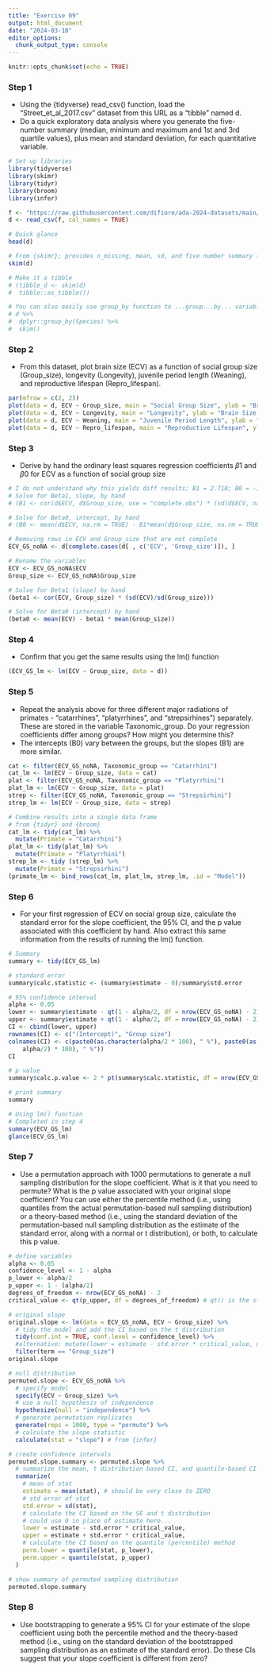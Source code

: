 ```yaml
---
title: "Exercise 09"
output: html_document
date: "2024-03-18"
editor_options: 
  chunk_output_type: console
---
```


```r
knitr::opts_chunk$set(echo = TRUE)
```

### Step 1 
- Using the {tidyverse} read_csv() function, load the “Street_et_al_2017.csv” dataset from this URL as a “tibble” named d.
- Do a quick exploratory data analysis where you generate the five-number summary (median, minimum and maximum and 1st and 3rd quartile values), plus mean and standard deviation, for each quantitative variable.

```r
# Set up libraries
library(tidyverse)
library(skimr)
library(tidyr)
library(broom)
library(infer)
```

```r
f <- "https://raw.githubusercontent.com/difiore/ada-2024-datasets/main/Street_et_al_2017.csv"
d <- read_csv(f, col_names = TRUE)

# Quick glance
head(d)

# From {skimr}; provides n_missing, mean, sd, and five number summary (min, max, Q1, median, Q3)
skim(d)

# Make it a tibble 
# (tibble_d <- skim(d) 
#  tibble::as_tibble())

# You can also easily use group_by function to ...group...by... variables
# d %>%
#  dplyr::group_by(Species) %>%
#  skim()

```

### Step 2 
- From this dataset, plot brain size (ECV) as a function of social group size (Group_size), longevity (Longevity), juvenile period length (Weaning), and reproductive lifespan (Repro_lifespan).

```r

par(mfrow = c(2, 2))
plot(data = d, ECV ~ Group_size, main = "Social Group Size", ylab = "Brain Size (ECV)")
plot(data = d, ECV ~ Longevity, main = "Longevity", ylab = "Brain Size (ECV)")
plot(data = d, ECV ~ Weaning, main = "Juvenile Period Length", ylab = "Brain Size (ECV)")
plot(data = d, ECV ~ Repro_lifespan, main = "Reproductive Lifespan", ylab = "Brain Size (ECV)")
```

### Step 3
- Derive by hand the ordinary least squares regression coefficients $\beta1$ and $\beta0$ for ECV as a function of social group size

```r
# I do not understand why this yields diff results; B1 = 2.718; B0 = -172.906
# Solve for Beta1, slope, by hand
# (B1 <- cor(d$ECV, d$Group_size, use = "complete.obs") * (sd(d$ECV, na.rm = TRUE)/sd(d$Group_size, na.rm = TRUE)))

# Solve for Beta0, intercept, by hand 
# (B0 <- mean(d$ECV, na.rm = TRUE) - B1*mean(d$Group_size, na.rm = TRUE)) 

# Removing rows in ECV and Group_size that are not complete
ECV_GS_noNA <- d[complete.cases(d[ , c('ECV', 'Group_size')]), ]

# Rename the variables 
ECV <- ECV_GS_noNA$ECV
Group_size <- ECV_GS_noNA$Group_size

# Solve for Beta1 (slope) by hand
(beta1 <- cor(ECV, Group_size) * (sd(ECV)/sd(Group_size)))

# Solve for Beta0 (intercept) by hand
(beta0 <- mean(ECV) - beta1 * mean(Group_size))

```

### Step 4
- Confirm that you get the same results using the lm() function 

```r
(ECV_GS_lm <- lm(ECV ~ Group_size, data = d))
```


### Step 5
- Repeat the analysis above for three different major radiations of primates - “catarrhines”, “platyrrhines”, and “strepsirhines”) separately. These are stored in the variable Taxonomic_group. Do your regression coefficients differ among groups? How might you determine this?
- The intercepts (B0) vary between the groups, but the slopes (B1) are more similar. 


```r
cat <- filter(ECV_GS_noNA, Taxonomic_group == "Catarrhini")
cat_lm <- lm(ECV ~ Group_size, data = cat)
plat <- filter(ECV_GS_noNA, Taxonomic_group == "Platyrrhini")
plat_lm <- lm(ECV ~ Group_size, data = plat)
strep <- filter(ECV_GS_noNA, Taxonomic_group == "Strepsirhini")
strep_lm <- lm(ECV ~ Group_size, data = strep)

# Combine results into a single data frame
# from {tidyr} and {broom}
cat_lm <- tidy(cat_lm) %>%
  mutate(Primate = "Catarrhini")
plat_lm <- tidy(plat_lm) %>%
  mutate(Primate = "Platyrrhini")
strep_lm <- tidy (strep_lm) %>%
  mutate(Primate = "Strepsirhini")
(primate_lm <- bind_rows(cat_lm, plat_lm, strep_lm, .id = "Model"))

```

### Step 6
- For your first regression of ECV on social group size, calculate the standard error for the slope coefficient, the 95% CI, and the p value associated with this coefficient by hand. Also extract this same information from the results of running the lm() function.

```r
# Summary 
summary <- tidy(ECV_GS_lm)

# standard error 
summary$calc.statistic <- (summary$estimate - 0)/summary$std.error

# 95% confidence interval 
alpha <- 0.05
lower <- summary$estimate - qt(1 - alpha/2, df = nrow(ECV_GS_noNA) - 2) *summary$std.error
upper <- summary$estimate + qt(1 - alpha/2, df = nrow(ECV_GS_noNA) - 2) *summary$std.error
CI <- cbind(lower, upper)
rownames(CI) <- c("(Intercept)", "Group size")
colnames(CI) <- c(paste0(as.character(alpha/2 * 100), " %"), paste0(as.character((1 -
    alpha/2) * 100), " %"))
CI

# p value
summary$calc.p.value <- 2 * pt(summary$calc.statistic, df = nrow(ECV_GS_noNA) - 2, lower.tail = FALSE)

# print summary
summary

# Using lm() function
# Completed in step 4
summary(ECV_GS_lm)
glance(ECV_GS_lm)
```

### Step 7
- Use a permutation approach with 1000 permutations to generate a null sampling distribution for the slope coefficient. What is it that you need to permute? What is the p value associated with your original slope coefficient? You can use either the percentile method (i.e., using quantiles from the actual permutation-based null sampling distribution) or a theory-based method (i.e., using the standard deviation of the permutation-based null sampling distribution as the estimate of the standard error, along with a normal or t distribution), or both, to calculate this p value.

```r
# define variables
alpha <- 0.05
confidence_level <- 1 - alpha
p_lower <- alpha/2
p_upper <- 1 - (alpha/2)
degrees_of_freedom <- nrow(ECV_GS_noNA) - 2
critical_value <- qt(p_upper, df = degrees_of_freedom) # qt() is the student t distribution

# original slope
original.slope <- lm(data = ECV_GS_noNA, ECV ~ Group_size) %>%
  # tidy the model and add the CI based on the t distribution 
  tidy(conf.int = TRUE, conf.level = confidence_level) %>%
  #alternative: mutate(lower = estimate - std.error * critical_value, upper = estimate + std.error * critical_value)
  filter(term == "Group_size")
original.slope

# null distribution 
permuted.slope <- ECV_GS_noNA %>%
  # specify model 
  specify(ECV ~ Group_size) %>%
  # use a null hypothesis of independence
  hypothesize(null = "independence") %>%
  # generate permutation replicates
  generate(reps = 1000, type = "permute") %>%
  # calculate the slope statistic
  calculate(stat = "slope") # from {infer}

# create confidence intervals
permuted.slope.summary <- permuted.slope %>%
  # summarize the mean, t distribution based CI, and quantile-based CI
  summarize(
    # mean of stat
    estimate = mean(stat), # should be very close to ZERO
    # std error of stat
    std.error = sd(stat),
    # calculate the CI based on the SE and t distribution
    # could use 0 in place of estimate here...
    lower = estimate - std.error * critical_value,
    upper = estimate + std.error * critical_value,
    # calculate the CI based on the quantile (percentile) method
    perm.lower = quantile(stat, p_lower),
    perm.upper = quantile(stat, p_upper)
  )

# show summary of permuted sampling distribution
permuted.slope.summary
```

### Step 8 
- Use bootstrapping to generate a 95% CI for your estimate of the slope coefficient using both the percentile method and the theory-based method (i.e., using on the standard deviation of the bootstrapped sampling distribution as an estimate of the standard error). Do these CIs suggest that your slope coefficient is different from zero?

```r


```
